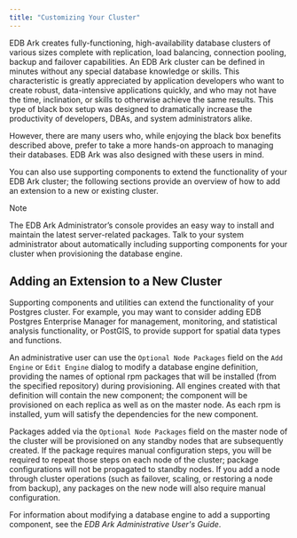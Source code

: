 ```yaml
---
title: "Customizing Your Cluster"
---
```


EDB Ark creates fully-functioning, high-availability database clusters of various sizes complete with replication, load balancing, connection pooling, backup and failover capabilities. An EDB Ark cluster can be defined in minutes without any special database knowledge or skills. This characteristic is greatly appreciated by application developers who want to create robust, data-intensive applications quickly, and who may not have the time, inclination, or skills to otherwise achieve the same results. This type of black box setup was designed to dramatically increase the productivity of developers, DBAs, and system administrators alike.

However, there are many users who, while enjoying the black box benefits described above, prefer to take a more hands-on approach to managing their databases. EDB Ark was also designed with these users in mind.

You can also use supporting components to extend the functionality of your EDB Ark cluster; the following sections provide an overview of how to add an extension to a new or existing cluster.

<div class="note">

<div class="title">

Note

</div>

The EDB Ark Administrator’s console provides an easy way to install and maintain the latest server-related packages. Talk to your system administrator about automatically including supporting components for your cluster when provisioning the database engine.

</div>

## Adding an Extension to a New Cluster

Supporting components and utilities can extend the functionality of your Postgres cluster. For example, you may want to consider adding EDB Postgres Enterprise Manager for management, monitoring, and statistical analysis functionality, or PostGIS, to provide support for spatial data types and functions.

An administrative user can use the `Optional Node Packages` field on the `Add Engine` or `Edit Engine` dialog to modify a database engine definition, providing the names of optional rpm packages that will be installed (from the specified repository) during provisioning. All engines created with that definition will contain the new component; the component will be provisioned on each replica as well as on the master node. As each rpm is installed, yum will satisfy the dependencies for the new component.

Packages added via the `Optional Node Packages` field on the master node of the cluster will be provisioned on any standby nodes that are subsequently created. If the package requires manual configuration steps, you will be required to repeat those steps on each node of the cluster; package configurations will not be propagated to standby nodes. If you add a node through cluster operations (such as failover, scaling, or restoring a node from backup), any packages on the new node will also require manual configuration.

For information about modifying a database engine to add a supporting component, see the *EDB Ark Administrative User's Guide*.

